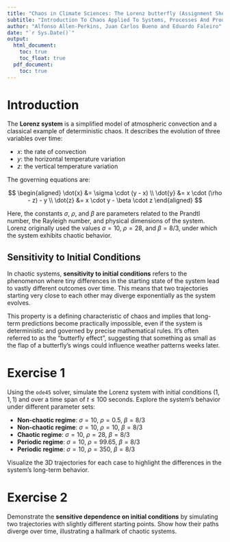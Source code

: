 ```yaml
---
title: "Chaos in Climate Sciences: The Lorenz butterfly (Assignment Sheet 8)"
subtitle: "Introduction To Chaos Applied To Systems, Processes And Products (ETSIDI, UPM)"
author: "Alfonso Allen-Perkins, Juan Carlos Bueno and Eduardo Faleiro"
date: "`r Sys.Date()`"
output:
  html_document:
    toc: true
    toc_float: true
  pdf_document:
    toc: true
---
```


# Introduction

The **Lorenz system** is a simplified model of atmospheric convection and a classical example of deterministic chaos. It describes the evolution of three variables over time:

- $x$: the rate of convection  
- $y$: the horizontal temperature variation  
- $z$: the vertical temperature variation

The governing equations are:

$$
\begin{aligned}
\dot{x} &= \sigma \cdot (y - x) \\
\dot{y} &= x \cdot (\rho - z) - y \\
\dot{z} &= x \cdot y - \beta \cdot z
\end{aligned}
$$

Here, the constants $\sigma$, $\rho$, and $\beta$ are parameters related to the Prandtl number, the Rayleigh number, and physical dimensions of the system. Lorenz originally used the values $\sigma = 10$, $\rho = 28$, and $\beta = 8/3$, under which the system exhibits chaotic behavior.

## Sensitivity to Initial Conditions

In chaotic systems, **sensitivity to initial conditions** refers to the phenomenon where tiny differences in the starting state of the system lead to vastly different outcomes over time. This means that two trajectories starting very close to each other may diverge exponentially as the system evolves.

This property is a defining characteristic of chaos and implies that long-term predictions become practically impossible, even if the system is deterministic and governed by precise mathematical rules. It’s often referred to as the “butterfly effect”, suggesting that something as small as the flap of a butterfly's wings could influence weather patterns weeks later.

# Exercise 1

Using the `ode45` solver, simulate the Lorenz system with initial conditions $(1, 1, 1)$ and over a time span of $t \leq 100$ seconds. Explore the system’s behavior under different parameter sets:

- **Non-chaotic regime**: $\sigma = 10$, $\rho = 0.5$, $\beta = 8/3$
- **Non-chaotic regime**: $\sigma = 10$, $\rho = 10$, $\beta = 8/3$
- **Chaotic regime**: $\sigma = 10$, $\rho = 28$, $\beta = 8/3$
- **Periodic regime**: $\sigma = 10$, $\rho = 99.65$, $\beta = 8/3$
- **Periodic regime**: $\sigma = 10$, $\rho = 350$, $\beta = 8/3$

Visualize the 3D trajectories for each case to highlight the differences in the system’s long-term behavior.

# Exercise 2

Demonstrate the **sensitive dependence on initial conditions** by simulating two trajectories with slightly different starting points. Show how their paths diverge over time, illustrating a hallmark of chaotic systems.